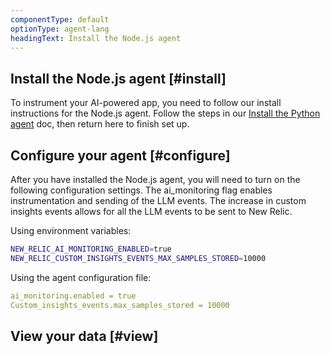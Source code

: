 ```yaml
---
componentType: default
optionType: agent-lang
headingText: Install the Node.js agent
---
```


## Install the Node.js agent [#install]

To instrument your AI-powered app, you need to follow our install instructions for the Node.js agent. Follow the steps in our [Install the Python agent](https://docs.newrelic.com/install/python/) doc, then return here to finish set up. 

## Configure your agent [#configure]

After you have installed the Node.js agent, you will need to turn on the following configuration settings.  The ai_monitoring flag enables instrumentation and sending of the LLM events.  The increase in custom insights events allows for all the LLM events to be sent to New Relic.

Using environment variables:

```bash
NEW_RELIC_AI_MONITORING_ENABLED=true
NEW_RELIC_CUSTOM_INSIGHTS_EVENTS_MAX_SAMPLES_STORED=10000
```

Using the agent configuration file:

```yml
ai_monitoring.enabled = true
Custom_insights_events.max_samples_stored = 10000
```

## View your data [#view]